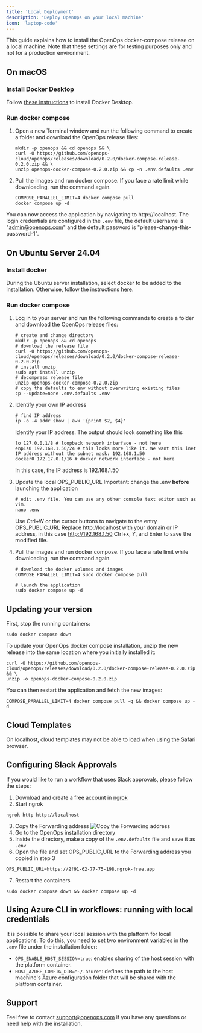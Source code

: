 ```yaml
---
title: 'Local Deployment'
description: 'Deploy OpenOps on your local machine'
icon: 'laptop-code'
---
```


This guide explains how to install the OpenOps docker-compose release on a local machine. Note that these settings are for testing purposes only and not for a production environment.

## On macOS

### Install Docker Desktop

Follow [these instructions](https://docs.docker.com/desktop/setup/install/mac-install/) to install Docker Desktop.

### Run docker compose

1. Open a new Terminal window and run the following command to create a folder and download the OpenOps release files:
    ```shell
    mkdir -p openops && cd openops && \
    curl -O https://github.com/openops-cloud/openops/releases/download/0.2.0/docker-compose-release-0.2.0.zip && \
    unzip openops-docker-compose-0.2.0.zip && cp -n .env.defaults .env
   ```
2. Pull the images and run docker compose. If you face a rate limit while downloading, run the command again.
    ```shell
    COMPOSE_PARALLEL_LIMIT=4 docker compose pull
    docker compose up -d
   ```

You can now access the application by navigating to http://localhost. The login credentials are configured in the `.env` file, the default username is "admin@openops.com" and the default password is "please-change-this-password-1".

## On Ubuntu Server 24.04

### Install docker

During the Ubuntu server installation, select docker to be added to the installation. Otherwise, follow the instructions [here](https://docs.docker.com/engine/install/ubuntu/).

### Run docker compose

1. Log in to your server and run the following commands to create a folder and download the OpenOps release files:
    ```shell
    # create and change directory
    mkdir -p openops && cd openops
    # download the release file
    curl -O https://github.com/openops-cloud/openops/releases/download/0.2.0/docker-compose-release-0.2.0.zip
    # install unzip
    sudo apt install unzip    
    # decompress release file
    unzip openops-docker-compose-0.2.0.zip
    # copy the defaults to env without overwriting existing files
    cp --update=none .env.defaults .env
    ```
2. Identify your own IP address
    ```shell
    # find IP address
    ip -o -4 addr show | awk '{print $2, $4}'
    ```
    Identify your IP address. The output should look something like this
    ```shell
    lo 127.0.0.1/8 # loopback network interface - not here
    enp1s0 192.168.1.50/24 # this looks more like it. We want this inet IP address without the subnet mask: 192.168.1.50
    docker0 172.17.0.1/16 # docker network interface - not here
    ```
    In this case, the IP address is 192.168.1.50

3. Update the local OPS_PUBLIC_URL
    Important: change the .env **before** launching the application
    ```shell
    # edit .env file. You can use any other console text editor such as vim.
    nano .env
    ```
    Use Ctrl+W or the cursor buttons to navigate to the entry OPS_PUBLIC_URL
    Replace http://localhost with your domain or IP address, in this case http://192.168.1.50
    Ctrl+x, Y, and Enter to save the modified file.

4. Pull the images and run docker compose. If you face a rate limit while downloading, run the command again.
    ```shell
    # download the docker volumes and images
    COMPOSE_PARALLEL_LIMIT=4 sudo docker compose pull
    
    # launch the application
    sudo docker compose up -d
   ```

## Updating your version

First, stop the running containers:
```shell
sudo docker compose down
```

To update your OpenOps docker compose installation, unzip the new release into the same location where you initially installed it:
```shell
curl -O https://github.com/openops-cloud/openops/releases/download/0.2.0/docker-compose-release-0.2.0.zip && \
unzip -o openops-docker-compose-0.2.0.zip
```

You can then restart the application and fetch the new images:
```shell
COMPOSE_PARALLEL_LIMIT=4 docker compose pull -q && docker compose up -d
```

## Cloud Templates

On localhost, cloud templates may not be able to load when using the Safari browser.

## Configuring Slack Approvals

If you would like to run a workflow that uses Slack approvals, please follow the steps:
1. Download and create a free account in [ngrok](https://ngrok.com/)
2. Start ngrok 
```shell
ngrok http http://localhost
```
3. Copy the Forwarding address
![Copy the Forwarding address](/images/ngrok-public-address.png)
4. Go to the OpenOps installation directory
5. Inside the directory, make a copy of the `.env.defaults` file and save it as `.env`
6. Open the file and set OPS_PUBLIC_URL to the Forwarding address you copied in step 3
```shell
OPS_PUBLIC_URL=https://2f91-62-77-75-198.ngrok-free.app
```
7. Restart the containers
```shell
sudo docker compose down && docker compose up -d
```

## Using Azure CLI in workflows: running with local credentials

It is possible to share your local session with the platform for local applications.
To do this, you need to set two environment variables in the `.env` file under the installation folder:
* `OPS_ENABLE_HOST_SESSION=true`: enables sharing of the host session with the platform container.
* `HOST_AZURE_CONFIG_DIR="~/.azure"`: defines the path to the host machine's Azure configuration folder that will be shared with the platform container.


## Support

Feel free to contact support@openops.com if you have any questions or need help with the installation.

